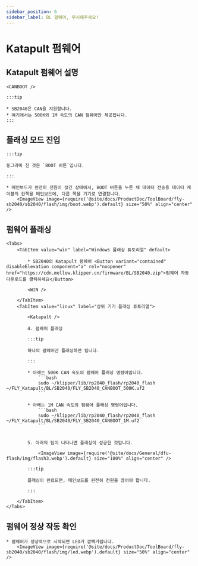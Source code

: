 ```yaml
---
sidebar_position: 6
sidebar_label: BL 펌웨어, 무시해주세요!
---
```



# Katapult 펌웨어

## Katapult 펌웨어 설명

    <CANBOOT />

    :::tip

    * SB2040은 CAN을 지원합니다.
    * 여기에서는 500K와 1M 속도의 CAN 펌웨어만 제공됩니다.
    :::

## 플래싱 모드 진입

    :::tip

    동그라미 친 것은 `BOOT 버튼`입니다.

    :::

    * 메인보드가 완전히 전원이 끊긴 상태에서, BOOT 버튼을 누른 채 데이터 전송용 데이터 케이블의 한쪽을 메인보드에, 다른 쪽을 기기로 연결합니다.
        <ImageView image={require('@site/docs/ProductDoc/ToolBoard/fly-sb2040/sb2040/flash/img/boot.webp').default} size="50%" align="center" />

## 펌웨어 플래싱
    <Tabs>
        <TabItem value="win" label="Windows 플래싱 튜토리얼" default>

            * SB2040의 Katapult 펌웨어 <Button variant="contained" disableElevation component="a" rel="noopener" href="https://cdn.mellow.klipper.cn/firmware/BL/SB2040.zip">펌웨어 자동 다운로드를 클릭하세요</Button>

            <WIN />
            
        </TabItem>
        <TabItem value="linux" label="상위 기기 플래싱 튜토리얼">
            
            <Katapult />

            4. 펌웨어 플래싱

            :::tip

            하나의 펌웨어만 플래싱하면 됩니다.

            :::

            * 아래는 500K CAN 속도의 펌웨어 플래싱 명령어입니다.
                ```bash
                sudo ~/klipper/lib/rp2040_flash/rp2040_flash ~/FLY_Katapult/BL/SB2040/FLY_SB2040_CANBOOT_500K.uf2
                ```
                       
            * 아래는 1M CAN 속도의 펌웨어 플래싱 명령어입니다.
                ```bash
                sudo ~/klipper/lib/rp2040_flash/rp2040_flash ~/FLY_Katapult/BL/SB2040/FLY_SB2040_CANBOOT_1M.uf2
                ```


            5. 아래의 팁이 나타나면 플래싱이 성공한 것입니다.

                <ImageView image={require('@site/docs/General/dfu-flash/img/flash3.webp').default} size="100%" align="center" />

            :::tip

            플래싱이 완료되면, 메인보드를 완전히 전원을 끊어야 합니다.

            :::

        </TabItem>
    </Tabs>

## 펌웨어 정상 작동 확인

    * 펌웨어가 정상적으로 시작되면 LED가 깜빡거립니다.
        <ImageView image={require('@site/docs/ProductDoc/ToolBoard/fly-sb2040/sb2040/flash/img/led.webp').default} size="50%" align="center" />
